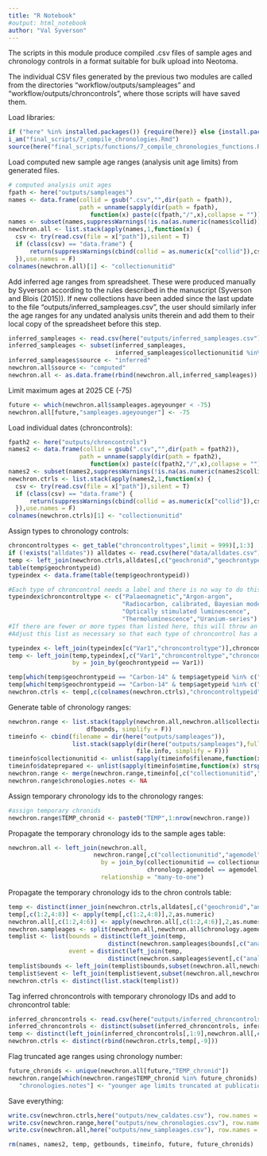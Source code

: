 ```yaml
---
title: "R Notebook"
#output: html_notebook
author: "Val Syverson"
---
```


The scripts in this module produce compiled .csv files of sample ages and chronology controls in a format suitable for bulk upload into Neotoma.

The individual CSV files generated by the previous two modules are called from the directories "workflow/outputs/sampleages" and "workflow/outputs/chroncontrols", where those scripts will have saved them.

Load libraries:
```r
if ("here" %in% installed.packages()) {require(here)} else {install.packages("here"); require(here)}
i_am("final_scripts/7_compile_chronologies.Rmd")
source(here("final_scripts/functions/7_compile_chronologies_functions.R"))
```

Load computed new sample age ranges (analysis unit age limits) from generated files.
```r
# computed analysis unit ages
fpath <- here("outputs/sampleages")
names <- data.frame(collid = gsub(".csv","",dir(path = fpath)),
                    path = unname(sapply(dir(path = fpath),
                       function(x) paste(c(fpath,"/",x),collapse = ""))))
names <- subset(names,suppressWarnings(!is.na(as.numeric(names$collid))) & grepl("csv",names$path))
newchron.all <- list.stack(apply(names,1,function(x) {
  csv <- try(read.csv(file = x["path"]),silent = T)
  if (class(csv) == "data.frame") {
      return(suppressWarnings(cbind(collid = as.numeric(x["collid"]),csv)))}
  }),use.names = F)
colnames(newchron.all)[1] <- "collectionunitid"
```

Add inferred age ranges from spreadsheet. These were produced manually by Syverson according to the rules described in the manuscript (Syverson and Blois (2015)). If new collections have been added since the last update to the file "outputs/inferred_sampleages.csv", the user should similarly infer the age ranges for any undated analysis units therein and add them to their local copy of the spreadsheet before this step.
```r
inferred_sampleages <- read.csv(here("outputs/inferred_sampleages.csv"))[,1:6]
inferred_sampleages <- subset(inferred_sampleages,
                              inferred_sampleages$collectionunitid %in% newchron.all$collectionunitid)
inferred_sampleages$source <- "inferred"
newchron.all$source <- "computed"
newchron.all <- as.data.frame(rbind(newchron.all,inferred_sampleages))
```

Limit maximum ages at 2025 CE (-75)
```r
future <- which(newchron.all$sampleages.ageyounger < -75)
newchron.all[future,"sampleages.ageyounger"] <- -75
```


Load individual dates (chroncontrols):
```r
fpath2 <- here("outputs/chroncontrols")
names2 <- data.frame(collid = gsub(".csv","",dir(path = fpath2)),
                    path = unname(sapply(dir(path = fpath2),
                       function(x) paste(c(fpath2,"/",x),collapse = ""))))
names2 <- subset(names2,suppressWarnings(!is.na(as.numeric(names2$collid))))
newchron.ctrls <- list.stack(apply(names2,1,function(x) {
  csv <- try(read.csv(file = x["path"]),silent = T)
  if (class(csv) == "data.frame") {
      return(suppressWarnings(cbind(collid = as.numeric(x["collid"]),csv)))}
  }),use.names = F)
colnames(newchron.ctrls)[1] <- "collectionunitid"
```

Assign types to chronology controls:
```r
chroncontroltypes <- get_table("chroncontroltypes",limit = 999)[,1:3]
if (!exists("alldates")) alldates <- read.csv(here("data/alldates.csv"))
temp <- left_join(newchron.ctrls,alldates[,c("geochronid","geochrontypeid","agetypeid")])
table(temp$geochrontypeid)
typeindex <- data.frame(table(temp$geochrontypeid))

#Each type of chroncontrol needs a label and there is no way to do this automatically
typeindex$chroncontroltype <- c("Palaeomagnetic","Argon-argon",
                                "Radiocarbon, calibrated, Bayesian modelled",
                                "Optically stimulated luminescence",
                                "Thermoluminescence","Uranium-series")
#If there are fewer or more types than listed here, this will throw an error
#Adjust this list as necessary so that each type of chroncontrol has a matching value in the chroncontroltypes table in the following join.

typeindex <- left_join(typeindex[c("Var1","chroncontroltype")],chroncontroltypes)
temp <- left_join(temp,typeindex[,c("Var1","chroncontroltype","chroncontroltypeid")],
                  by = join_by(geochrontypeid == Var1))

temp[which(temp$geochrontypeid == "Carbon-14" & temp$agetypeid %in% c("calendar yr BP","cal yr BP")),"chroncontroltype"] <- "Calibrated radiocarbon years BP"
temp[which(temp$geochrontypeid == "Carbon-14" & temp$agetypeid %in% c("calendar yr BP","cal yr BP")),"chroncontroltypeid"] <- 17
newchron.ctrls <- temp[,c(colnames(newchron.ctrls),"chroncontroltypeid")]
```

Generate table of chronology ranges:
```r
newchron.range <- list.stack(tapply(newchron.all,newchron.all$collectionunitid,
                      dfbounds, simplify = F))
timeinfo <- cbind(filename = dir(here("outputs/sampleages")),
                  list.stack(sapply(dir(here("outputs/sampleages"),full.names = T), 
                                    file.info, simplify = F)))
timeinfo$collectionunitid <- unlist(sapply(timeinfo$filename,function(x) strsplit(x,".csv")))
timeinfo$dateprepared <- unlist(sapply(timeinfo$mtime,function(x) strsplit(as.character(x)," ")[[1]][1]))
newchron.range <- merge(newchron.range,timeinfo[,c("collectionunitid","dateprepared")])
newchron.range$chronologies.notes <- NA
```

Assign temporary chronology ids to the chronology ranges:
```r
#assign temporary chronids
newchron.range$TEMP_chronid <- paste0("TEMP",1:nrow(newchron.range))
```

Propagate the temporary chronology ids to the sample ages table:
```r
newchron.all <- left_join(newchron.all,                          
                        newchron.range[,c("collectionunitid","agemodel","TEMP_chronid")],
                          by = join_by(collectionunitid == collectionunitid,
                                       chronology.agemodel == agemodel), 
                          relationship = "many-to-one")
```

Propagate the temporary chronology ids to the chron controls table:
```r
temp <- distinct(inner_join(newchron.ctrls,alldates[,c("geochronid","analysisunitid")]))
temp[,c(1:2,4:8)] <- apply(temp[,c(1:2,4:8)],2,as.numeric)
newchron.all[,c(1:2,4:6)] <- apply(newchron.all[,c(1:2,4:6)],2,as.numeric)
newchron.sampleages <- split(newchron.all,newchron.all$chronology.agemodel)
templist <- list(bounds = distinct(left_join(temp,
                            distinct(newchron.sampleages$bounds[,c("analysisunitid","TEMP_chronid")]))), 
                 event = distinct(left_join(temp,
                            distinct(newchron.sampleages$event[,c("analysisunitid","TEMP_chronid")]))))
templist$bounds <- left_join(templist$bounds,subset(newchron.all,newchron.all$chronology.agemodel == "bounds")[,c("analysisunitid","TEMP_chronid")],relationship = "many-to-many")
templist$event <- left_join(templist$event,subset(newchron.all,newchron.all$chronology.agemodel == "event")[,c("analysisunitid","TEMP_chronid")],relationship = "many-to-many")
newchron.ctrls <- distinct(list.stack(templist))
```

Tag inferred chroncontrols with temporary chronology IDs and add to chroncontrol table:
```r
inferred_chroncontrols <- read.csv(here("outputs/inferred_chroncontrols.csv"))
inferred_chroncontrols <- distinct(subset(inferred_chroncontrols, inferred_chroncontrols$collectionunitid %in% newchron.range$collectionunitid))
temp <- distinct(left_join(inferred_chroncontrols[,1:9],newchron.all[,c("collectionunitid","chronology.agemodel","TEMP_chronid")],by = join_by(collectionunitid,chronology.agemodel), relationship = "many-to-many"))
newchron.ctrls <- distinct(rbind(newchron.ctrls,temp[,-9]))
```

Flag truncated age ranges using chronology number:
```r
future_chronids <- unique(newchron.all[future,"TEMP_chronid"])
newchron.range[which(newchron.range$TEMP_chronid %in% future_chronids),
   "chronologies.notes"] <- "younger age limits truncated at publication date (2025 CE)"
```

Save everything:
```r
write.csv(newchron.ctrls,here("outputs/new_caldates.csv"), row.names = F)
write.csv(newchron.range,here("outputs/new_chronologies.csv"), row.names = F)
write.csv(newchron.all,here("outputs/new_sampleages.csv"), row.names = F)
```


```r
rm(names, names2, temp, getbounds, timeinfo, future, future_chronids)
```

